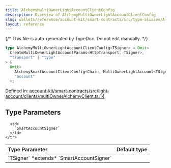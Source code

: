 ```yaml
---
title: AlchemyMultiOwnerLightAccountClientConfig
description: Overview of AlchemyMultiOwnerLightAccountClientConfig
slug: wallets/reference/account-kit/smart-contracts/src/type-aliases/AlchemyMultiOwnerLightAccountClientConfig
layout: reference
---
```


{/* This file is auto-generated by TypeDoc. Do not edit manually. */}

```ts
type AlchemyMultiOwnerLightAccountClientConfig<TSigner> = Omit<
  CreateMultiOwnerLightAccountParams<HttpTransport, TSigner>,
  "transport" | "type"
> &
  Omit<
    AlchemySmartAccountClientConfig<Chain, MultiOwnerLightAccount<TSigner>>,
    "account"
  >;
```

Defined in: [account-kit/smart-contracts/src/light-account/clients/multiOwnerAlchemyClient.ts:14](https://github.com/alchemyplatform/aa-sdk/blob/9df5be8c23af4e472bcb503c17766b16da0ad87d/account-kit/smart-contracts/src/light-account/clients/multiOwnerAlchemyClient.ts#L14)

## Type Parameters

<table>
  <thead>
    <tr>
      <th align="left">Type Parameter</th>
      <th align="left">Default type</th>
    </tr>
  </thead>

  <tbody>
    <tr>
      <td>
        `TSigner` *extends* `SmartAccountSigner`
      </td>

      <td>
        `SmartAccountSigner`
      </td>
    </tr>

  </tbody>
</table>
